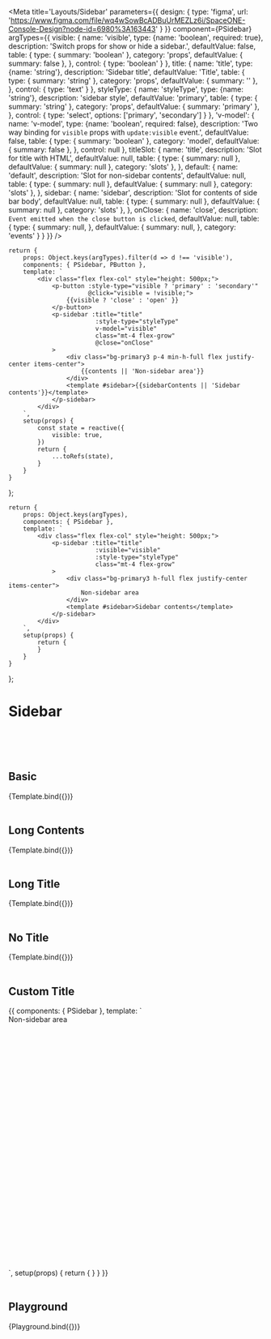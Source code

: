 

<Meta title='Layouts/Sidebar' parameters={{
    design: {
        type: 'figma',
        url: 'https://www.figma.com/file/wq4wSowBcADBuUrMEZLz6i/SpaceONE-Console-Design?node-id=6980%3A163443'
    }
}} component={PSidebar} argTypes={{
    visible: {
        name: 'visible',
        type: {name: 'boolean', required: true},
        description: 'Switch props for show or hide a sidebar.',
        defaultValue: false,
        table: {
            type: {
                summary: 'boolean'
            },
            category: 'props',
            defaultValue: {
                summary: false
            },
        },
        control: {
            type: 'boolean'
        }
    },
    title: {
        name: 'title',
        type: {name: 'string'},
        description: 'Sidebar title',
        defaultValue: 'Title',
        table: {
            type: {
                summary: 'string'
            },
            category: 'props',
            defaultValue: {
                summary: ''
            },
        },
        control: {
            type: 'text'
        }
    },
    styleType: {
        name: 'styleType',
        type: {name: 'string'},
        description: 'sidebar style',
        defaultValue: 'primary',
        table: {
            type: {
                summary: 'string'
            },
            category: 'props',
            defaultValue: {
                summary: 'primary'
            },
        },
        control: {
            type: 'select',
            options: ['primary', 'secondary']
        }
    },
    'v-model': {
        name: 'v-model',
        type: {name: 'boolean', required: false},
        description: 'Two way binding for `visible` props with `update:visible` event.',
        defaultValue: false,
        table: {
            type: {
                summary: 'boolean'
            },
            category: 'model',
            defaultValue: {
                summary: false
            },
        },
        control: null
    },
    titleSlot: {
        name: 'title',
        description: 'Slot for title with HTML',
        defaultValue: null,
        table: {
            type: {
                summary: null
            },
            defaultValue: {
                summary: null
            },
            category: 'slots'
        },
    },
    default: {
        name: 'default',
        description: 'Slot for non-sidebar contents',
        defaultValue: null,
        table: {
            type: {
                summary: null
            },
            defaultValue: {
                summary: null
            },
            category: 'slots'
        },
    },
    sidebar: {
        name: 'sidebar',
        description: 'Slot for contents of side bar body',
        defaultValue: null,
        table: {
            type: {
                summary: null
            },
            defaultValue: {
                summary: null
            },
            category: 'slots'
        },
    },
    onClose: {
        name: 'close',
        description: `Event emitted when the close button is clicked`,
        defaultValue: null,
        table: {
            type: {
                summary: null,
            },
            defaultValue: {
                summary: null,
            },
            category: 'events'
        }
    }
}} />


    return {
        props: Object.keys(argTypes).filter(d => d !== 'visible'),
        components: { PSidebar, PButton },
        template: `
            <div class="flex flex-col" style="height: 500px;">
                <p-button :style-type="visible ? 'primary' : 'secondary'"
                          @click="visible = !visible;">
                    {{visible ? 'close' : 'open' }}
                </p-button>
                <p-sidebar :title="title"
                            :style-type="styleType"
                            v-model="visible"
                            class="mt-4 flex-grow"
                            @close="onClose"
                >
                    <div class="bg-primary3 p-4 min-h-full flex justify-center items-center">
                        {{contents || 'Non-sidebar area'}}
                    </div>
                    <template #sidebar>{{sidebarContents || 'Sidebar contents'}}</template>
                </p-sidebar>
            </div>
        `,
        setup(props) {
            const state = reactive({
                visible: true,
            })
            return {
                ...toRefs(state),
            }
        }
    }
};

    return {
        props: Object.keys(argTypes),
        components: { PSidebar },
        template: `
            <div class="flex flex-col" style="height: 500px;">
                <p-sidebar :title="title"
                            :visible="visible"
                            :style-type="styleType"
                            class="mt-4 flex-grow"
                >
                    <div class="bg-primary3 h-full flex justify-center items-center">
                        Non-sidebar area
                    </div>
                    <template #sidebar>Sidebar contents</template>
                </p-sidebar>
            </div>
        `,
        setup(props) {
            return {
            }
        }
    }
};


# Sidebar
<br/>
<br/>
<br/>

## Basic

<Canvas>
    <Story name="basic" argTypes={{
        contents: {
            defaultValue: ''
        },
        sidebarContents: {
            defaultValue: ''
        }
    }}>
        {Template.bind({})}
    </Story>
</Canvas>

<br/>
<br/>

## Long Contents

<Canvas>
    <Story name="long contents" argTypes={{
        contents: {
            defaultValue: faker.lorem.lines(100)
        },
        sidebarContents: {
            defaultValue: faker.lorem.lines(50)
        }
    }}>
        {Template.bind({})}
    </Story>
</Canvas>

<br/>
<br/>

## Long Title

<Canvas>
    <Story name="long title" argTypes={{
        contents: {
            defaultValue: ''
        },
        sidebarContents: {
            defaultValue: faker.lorem.lines(50)
        }
    }} args={{
        title: faker.lorem.lines(2)
    }}>
        {Template.bind({})}
    </Story>
</Canvas>

<br/>
<br/>

## No Title

<Canvas>
    <Story name="no title" argTypes={{
        contents: {
            defaultValue: ''
        },
        sidebarContents: {
            defaultValue: faker.lorem.lines(50)
        },
    }} args={{
        title: undefined
    }}>
        {Template.bind({})}
    </Story>
</Canvas>

<br/>
<br/>

## Custom Title

<Canvas>
    <Story name="custom title" argTypes={{
        contents: {
            defaultValue: ''
        },
        sidebarContents: {
            defaultValue: ''
        }
    }}>
        {{
            components: { PSidebar },
            template: `
            <div style="height: 500px;">
                <p-sidebar :visible="true"
                            class="mt-4"
                >
                    <div class="bg-primary3 h-full flex justify-center items-center">
                        Non-sidebar area
                    </div>
                    <template #title>
                        <strong class="text-coral">This is Custom Title</strong> with title slot.
                    </template>
                    <template #sidebar>Sidebar Contents</template>
                </p-sidebar>
            </div>
            `,
            setup(props) {
                return {
                }
            }
        }}
    </Story>
</Canvas>

<br/>
<br/>

## Playground

<Canvas>
    <Story name="playground" >
        {Playground.bind({})}
    </Story>
</Canvas>

<ArgsTable story="playground" />